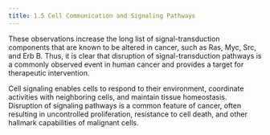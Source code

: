 ```yaml
---
title: 1.5 Cell Communication and Signaling Pathways
---
```



These observations increase the long list of signal-transduction components that are known to be altered in cancer, such as Ras, Myc, Src, and Erb B. Thus, it is clear that disruption of signal-transduction pathways is a commonly observed event in human cancer and provides a target for therapeutic intervention.

Cell signaling enables cells to respond to their environment, coordinate activities with neighboring cells, and maintain tissue homeostasis. Disruption of signaling pathways is a common feature of cancer, often resulting in uncontrolled proliferation, resistance to cell death, and other hallmark capabilities of malignant cells.
